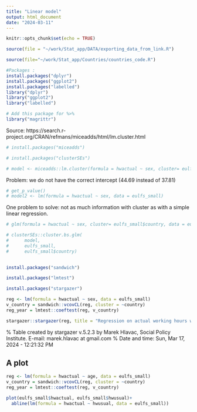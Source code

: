 ```yaml
---
title: "Linear model"
output: html_document
date: "2024-03-11"
---
```


```r
knitr::opts_chunk$set(echo = TRUE)
```

```r
source(file = "~/work/Stat_app/DATA/exporting_data_from_link.R")
```

```r
source(file="~/work/Stat_app/Countries/countries_code.R")
```

```r
#Packages :
install.packages("dplyr")
install.packages("ggplot2")
install.packages("labelled")
library("dplyr")
library("ggplot2")
library("labelled")

# Add this package for %>%
library("magrittr")
```

Source:
https://search.r-project.org/CRAN/refmans/miceadds/html/lm.cluster.html
```r
# install.packages("miceadds")
```

```r
# install.packages("clusterSEs")
```

```r
# model <- miceadds::lm.cluster(formula = hwactual ~ sex, cluster= eulfs_small$country, data = eulfs_small)
```
Problem: we do not have the correct intercept (44.69 instead of 37.81)

```r
# get_p_value()
# model2 <- lm(formula = hwactual ~ sex, data = eulfs_small)
```

One problem to solve: not as much information with cluster as with a simple linear regression.

```r
# glm(formula = hwactual ~ sex, cluster= eulfs_small$country, data = eulfs_small)
```

```r

# clusterSEs::cluster.bs.glm(
#      model,
#      eulfs_small,
#      eulfs_small$country)
      
```


```r
install.packages("sandwich")
```

```r
install.packages("lmtest")
```

```r
install.packages("stargazer")
```

```r
reg <- lm(formula = hwactual ~ sex, data = eulfs_small)
v_country = sandwich::vcovCL(reg, cluster = ~country)
reg_year = lmtest::coeftest(reg, v_country)
```

```r
stargazer::stargazer(reg, title = "Regression on actual working hours with sex, clustering by countries")
```

% Table created by stargazer v.5.2.3 by Marek Hlavac, Social Policy Institute. E-mail: marek.hlavac at gmail.com
% Date and time: Sun, Mar 17, 2024 - 12:21:32 PM
\begin{table}[!htbp] \centering 
  \caption{Regression on actual working hours with sex, clustering by countries} 
  \label{} 
\begin{tabular}{@{\extracolsep{5pt}}lc} 
\\[-1.8ex]\hline 
\hline \\[-1.8ex] 
 & \multicolumn{1}{c}{\textit{Dependent variable:}} \\ 
\cline{2-2} 
\\[-1.8ex] & hwactual \\ 
\hline \\[-1.8ex] 
 sex & $-$6.884$^{***}$ \\ 
  & (0.094) \\ 
  & \\ 
 Constant & 44.693$^{***}$ \\ 
  & (0.145) \\ 
  & \\ 
\hline \\[-1.8ex] 
Observations & 109,479 \\ 
R$^{2}$ & 0.047 \\ 
Adjusted R$^{2}$ & 0.047 \\ 
Residual Std. Error & 15.443 (df = 109477) \\ 
F Statistic & 5,408.258$^{***}$ (df = 1; 109477) \\ 
\hline 
\hline \\[-1.8ex] 
\textit{Note:}  & \multicolumn{1}{r}{$^{*}$p$<$0.1; $^{**}$p$<$0.05; $^{***}$p$<$0.01} \\ 
\end{tabular} 
\end{table} 


## A plot

```r
reg <- lm(formula = hwactual ~ age, data = eulfs_small)
v_country = sandwich::vcovCL(reg, cluster = ~country)
reg_year = lmtest::coeftest(reg, v_country)
```

```r
plot(eulfs_small$hwactual, eulfs_small$hwusual)+
  abline(lm(formula = hwactual ~ hwusual, data = eulfs_small))
```

```r

```


